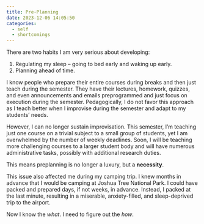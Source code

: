 ```yaml
---
title: Pre-Planning
date: 2023-12-06 14:05:50
categories:
  - self
  - shortcomings
---
```


There are two habits I am very serious about developing:

1. Regulating my sleep – going to bed early and waking up early.
2. Planning ahead of time.

I know people who prepare their entire courses during breaks and then just teach during the semester. They have their lectures, homework, quizzes, and even announcements and emails preprogrammed and just focus on execution during the semester. Pedagogically, I do not favor this approach as I teach better when I improvise during the semester and adapt to my students' needs.

However, I can no longer sustain improvisation. This semester, I'm teaching just one course on a trivial subject to a small group of students, yet I am overwhelmed by the number of weekly deadlines. Soon, I will be teaching more challenging courses to a larger student body and will have numerous administrative tasks, possibly with additional research duties.

This means preplanning is no longer a luxury, but a **necessity**.

This issue also affected me during my camping trip. I knew months in advance that I would be camping at Joshua Tree National Park. I could have packed and prepared days, if not weeks, in advance. Instead, I packed at the last minute, resulting in a miserable, anxiety-filled, and sleep-deprived trip to the airport.

Now I know the *what*. I need to figure out the *how*.